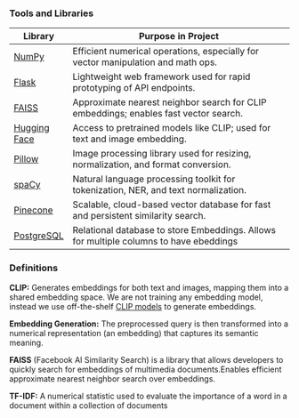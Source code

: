 ### Tools and Libraries  {.unnumbered}
| Library       | Purpose in Project                                                                 |
|---------------|--------------------------------------------------------------------------------------|
| [NumPy](https://numpy.org/)  | Efficient numerical operations, especially for vector manipulation and math ops.    |
| [Flask](https://flask.palletsprojects.com/en/stable/)| Lightweight web framework used for rapid prototyping of API endpoints.              |
| [FAISS](https://github.com/facebookresearch/faiss) | Approximate nearest neighbor search for CLIP embeddings; enables fast vector search.|
| [Hugging Face](https://huggingface.co/)  | Access to pretrained models like CLIP; used for text and image embedding.           |
| [Pillow](https://pillow.readthedocs.io/en/stable/) | Image processing library used for resizing, normalization, and format conversion.   |
| [spaCy](https://spacy.io/)   | Natural language processing toolkit for tokenization, NER, and text normalization.  |
| [Pinecone](https://www.pinecone.io/)      | Scalable, cloud-based vector database for fast and persistent similarity search.    |
| [PostgreSQL](https://www.postgresql.org/)    | Relational database to store Embeddings. Allows for multiple columns to have ebeddings|


### Definitions  {.unnumbered}
**CLIP:** Generates embeddings for both text and images, mapping them into a shared embedding space. We are not training any embedding model, instead we use off-the-shelf [CLIP models](https://huggingface.co/docs/transformers/en/model_doc/clip) to generate embeddings.

**Embedding Generation:** The preprocessed query is then transformed into a numerical representation (an embedding) that captures its semantic meaning.

**FAISS** (Facebook AI Similarity Search) is a library that allows developers to quickly search for embeddings of multimedia documents.Enables efficient approximate nearest neighbor search over embeddings.

**TF-IDF:** A numerical statistic used to evaluate the importance of a word in a document within a collection of documents
